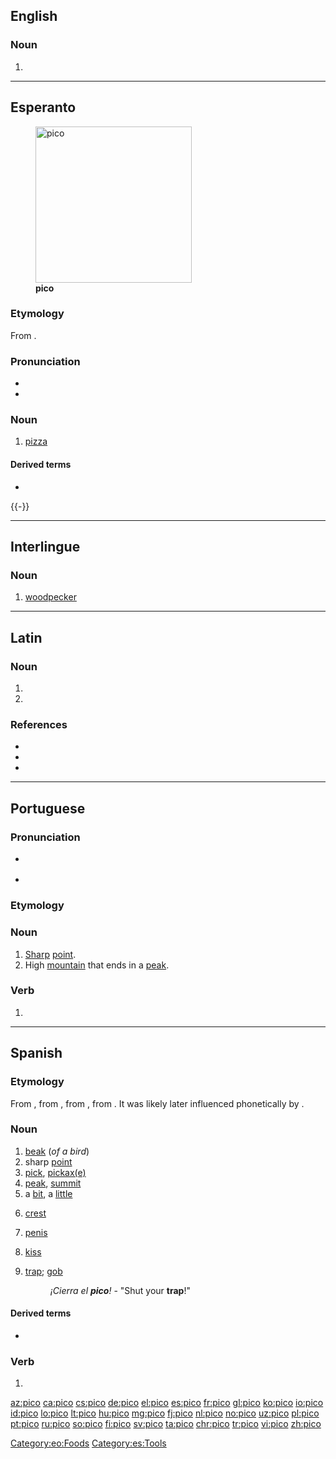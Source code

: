 {{also|Pico|piĉo|picó|pico-}}
==English==

===Noun===
{{en-noun|-}}

# {{short for|pico de gallo|lang=en}}

----

==Esperanto==
{{wikipedia|lang=eo}}
[[Image:Supreme_pizza.jpg|thumb|250px|'''pico''']]

===Etymology===
From {{etyl|it|eo}} {{m|it|pizza}}.

===Pronunciation===
* {{IPA|/ˈpitso/|lang=eo}}
* {{hyphenation|pi|co|lang=eo}}

===Noun===
{{eo-head}}

# [[pizza]]

====Derived terms====
* {{l|eo|picejo|gloss=[[pizzeria]]}}

[[Category:eo:Foods]]
{{-}}

----

==Interlingue==

===Noun===
{{head|ie|noun}}

# [[woodpecker]]

----

==Latin==

===Noun===
{{la-noun-form|pīcō}}

# {{inflection of|pīcus||dat|s|lang=la}}
# {{inflection of|pīcus||abl|s|lang=la}}

===References===
* {{R:L&S}}
* {{R:du Cange}}
* {{R:Gaffiot}}

----

==Portuguese==

===Pronunciation===
* {{a|Portugal|Brazil}} {{IPA|/ˈpi.ku/|lang=pt}}
* {{hyphenation|pi|co|lang=pt}}

===Etymology===
{{back-form|picar|lang=pt}}

===Noun===
{{pt-noun|m|s}}

# [[sharp|Sharp]] [[point]].
# High [[mountain]] that ends in a [[peak]].

===Verb===
{{head|pt|verb form}}

# {{pt-verb form of|picar|ar|indicative|present|singular|first}}

----

==Spanish==

===Etymology===
From {{inh|es|osp|bico}}, from {{inh|es|la|beccus}}, from {{der|es|cel-gau|*bekkos}}, from {{der|es|cel-pro|*bekkos}}. It was likely later influenced phonetically by {{m|es|picar}}.

===Noun===
{{es-noun|m}}

# [[beak]] (''of a bird'')
# sharp [[point]]
# [[pick]], [[pickaxe|pickax(e)]]
# [[peak]], [[summit]]
# a [[bit]], a [[little]]
# {{lb|es|zoology}} [[crest]]
# {{lb|es|colloquial|Chile|Costa Rica}} [[penis]]
# {{lb|es|colloquial|Bolivia|Colombia}} [[kiss]]
# {{lb|es|colloquial}} [[trap]]; [[gob]] {{gloss|mouth}}
#: ''¡Cierra el '''pico'''!'' - "Shut your '''trap'''!"

====Derived terms====
* {{l|es|pico de gallo}}

===Verb===
{{head|es|verb form}}

# {{es-verb form of|ending=ar|mood=indicative|tense=present|pers=1|number=singular|picar}}

[[Category:es:Tools]]

[[az:pico]]
[[ca:pico]]
[[cs:pico]]
[[de:pico]]
[[el:pico]]
[[es:pico]]
[[fr:pico]]
[[gl:pico]]
[[ko:pico]]
[[io:pico]]
[[id:pico]]
[[lo:pico]]
[[lt:pico]]
[[hu:pico]]
[[mg:pico]]
[[fj:pico]]
[[nl:pico]]
[[no:pico]]
[[uz:pico]]
[[pl:pico]]
[[pt:pico]]
[[ru:pico]]
[[so:pico]]
[[fi:pico]]
[[sv:pico]]
[[ta:pico]]
[[chr:pico]]
[[tr:pico]]
[[vi:pico]]
[[zh:pico]]